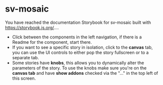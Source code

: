 
<Meta title="Overview/Readme"/>

# sv-mosaic

You have reached the documentation Storybook for sv-mosaic built with https://storybook.js.org/....

* Click between the components in the left navigation, if there is a Readme for the component, start there.
* If you want to see a specific story in isolation, click to the **canvas** tab, you can use the UI controls to either pop the story fullscreen or to a separate tab.
* Some stories have **knobs**, this allows you to dynamically alter the parameters of the story. To use the knobs make sure you're on the **canvas tab** and have **show addons** checked via the "..." in the top left of this screen.
